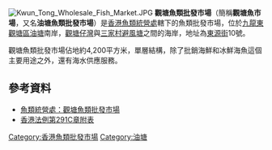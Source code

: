 [[File:Kwun_Tong_Wholesale_Fish_Market.JPG|thumb]]
'''觀塘魚類批發市場'''（簡稱'''觀塘魚市場'''，又名'''油塘魚類批發市場'''）是[[香港|香港]][[魚類統營處|魚類統營處]]轄下的魚類批發市場，位於[[九龍東|九龍東]][[觀塘區|觀塘區]][[油塘|油塘]]南岸，[[觀塘仔灣|觀塘仔灣]]與[[三家村避風塘|三家村避風塘]]之間的海岸，地址為[[東源街|東源街]]10號。

觀塘魚類批發市場佔地約4,200平方米，單層結構，除了批銷海鮮和冰鮮海魚這個主要用途之外，還有海水供應服務。

==參考資料==
*[https://web.archive.org/web/20110907023620/http://www.fmo.org.hk/index/lang_tc/page_fmo-market/market_03/#main 魚類統營處：觀塘魚類批發市場]
*[http://www.legislation.gov.hk/blis_ind.nsf/CurAllChinDoc/0E12CD6E1AB16F5D482578B1002D2D37?OpenDocument 香港法例第291C章附表] {{Wayback|url=http://www.legislation.gov.hk/blis_ind.nsf/CurAllChinDoc/0E12CD6E1AB16F5D482578B1002D2D37?OpenDocument |date=20160307051152 }}

[[Category:香港魚類批發市場|Category:香港魚類批發市場]]
[[Category:油塘|Category:油塘]]